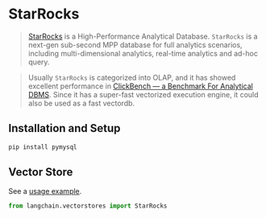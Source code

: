 # StarRocks

>[StarRocks](https://www.starrocks.io/) is a High-Performance Analytical Database.
`StarRocks` is a next-gen sub-second MPP database for full analytics scenarios, including multi-dimensional analytics, real-time analytics and ad-hoc query.

>Usually `StarRocks` is categorized into OLAP, and it has showed excellent performance in [ClickBench — a Benchmark For Analytical DBMS](https://benchmark.clickhouse.com/). Since it has a super-fast vectorized execution engine, it could also be used as a fast vectordb.

## Installation and Setup


```bash
pip install pymysql
```

## Vector Store

See a [usage example](/docs/modules/data_connection/vectorstores/integrations/starrocks.html).

```python
from langchain.vectorstores import StarRocks
```
